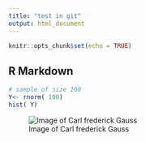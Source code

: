 ```yaml
---
title: "test in git"
output: html_document
---
```


```r
knitr::opts_chunk$set(echo = TRUE)
```

## R Markdown


```r
# sample of size 100
Y<- rnorm( 100)
hist( Y)
```

![Image of Carl frederick Gauss](/Users/brightongarrett/Desktop/Data Science 4-20-21/carl frederick gauss.jpg)

